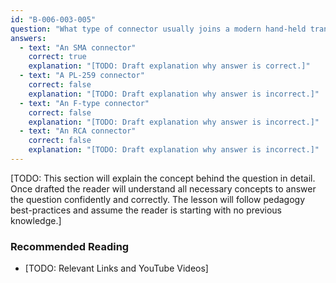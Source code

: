 ```yaml
---
id: "B-006-003-005"
question: "What type of connector usually joins a modern hand-held transceiver to its antenna?"
answers:
  - text: "An SMA connector"
    correct: true
    explanation: "[TODO: Draft explanation why answer is correct.]"
  - text: "A PL-259 connector"
    correct: false
    explanation: "[TODO: Draft explanation why answer is incorrect.]"
  - text: "An F-type connector"
    correct: false
    explanation: "[TODO: Draft explanation why answer is incorrect.]"
  - text: "An RCA connector"
    correct: false
    explanation: "[TODO: Draft explanation why answer is incorrect.]"
---
```


[TODO: This section will explain the concept behind the question in detail. Once drafted the reader will understand all necessary concepts to answer the question confidently and correctly. The lesson will follow pedagogy best-practices and assume the reader is starting with no previous knowledge.]

### Recommended Reading

- [TODO: Relevant Links and YouTube Videos]
